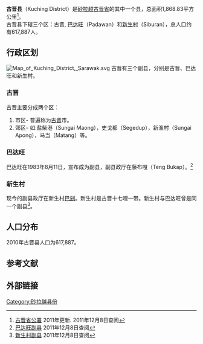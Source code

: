 {{update|time=2016-05-08T05:45:06+00:00}}
{{noteTA|G1=melayu}}
{{Infobox settlement myd
|name=古晋县
|en=Kuching District
|official_name=Daerah Kuching
|image_map = Sarawakkuchingkuching.png
|coordinates = {{coord|1|33|40|N|110|20|30|E|display=inline,title}}
|state=砂拉越
|bhg=[[古晋省|古晋省]]
|area_total_km2 = 1868.83
|population_total = 617887
|population_density_km2 = auto
|population_as_of = 2010
|la = [[古晋南市市政厅|古晋南市市政厅]] ''Kuching Kuching South City Council (MBKS)''<br> [[古晋北市市政厅|古晋北市市政厅]] ''Commission of the City of Kuching North (DBKU)''<br> [[巴达旺市政局|巴达旺市政局]] ''Padawan Municipal Council (MPP)''
|website = [https://web.archive.org/web/20111223150823/http://www.kuchingdo.sarawak.gov.my/page6.html 古晋县公署]{{ms}}
}}
{{about|古晋县|古晋省|古晋省|古晋市|古晋}}

'''古晋县'''（Kuching District）是[[砂拉越|砂拉越]][[古晋省|古晋省]]的其中一个县，总面积1,868.83平方公里<ref>[http://www.kuchingro.sarawak.gov.my/index.php?option=com_content&view=article&id=4&Itemid=2 古晋省公署]{{dead link|date=2017年12月 |bot=InternetArchiveBot |fix-attempted=yes }} 2011年更新. 2011年12月8日查阅</ref>。
<br />
古晋县下辖三个区：古晋, [[巴达旺|巴达旺]]（Padawan）和[[新生村|新生村]]（Siburan），总人口约有617,887人{{my10|2}}。


== 行政区划 ==
[[File:Map_of_Kuching_District,_Sarawak.svg|thumb]]
古晋有三个副县，分别是古晋、巴达旺和新生村。
===古晋===
古晋主要分成两个区：
# 市区- 普遍称为[[古晋|古晋]]市。
# 郊区- 如:盐柴港（Sungai Maong），史戈都（Segedup），新渔村（Sungai Apong），马当（Matang）等。
===巴达旺===
巴达旺在1983年8月11日，宣布成为副县，副县政厅在藤布嘎（Teng Bukap）。<ref>[http://www.kuchingdo.sarawak.gov.my/page16.html 巴达旺副县] {{Wayback|url=http://www.kuchingdo.sarawak.gov.my/page16.html |date=20110722233646 }} 2011年12月8日查阅{{ms}}</ref>
===新生村===
现今的副县政厅在新生村[[巴剎|巴剎]]。新生村是古晋十七哩一带。新生村与巴达旺曾是同一个副县<ref>[http://www.kuchingdo.sarawak.gov.my/page15.html 新生村副县] {{Wayback|url=http://www.kuchingdo.sarawak.gov.my/page15.html |date=20110722233426 }} 2011年12月8日查阅{{ms}}</ref>。

==人口分布==
2010年古晋县人口为617,887。{{my10|2}}

{{MyPopuSarawak|2010|220333|67367|76403|3932|8473|225998|3184|2147|10050}}

== 参考文献 ==
{{reflist}}

==外部链接==

{{砂拉越}}
{{马来西亚县份}}
{{砂拉越小作品}}

[[Category:砂拉越县份|Category:砂拉越县份]]
